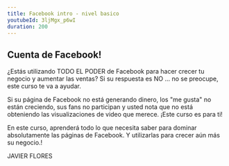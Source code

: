 ```yaml
---
title: Facebook intro - nivel basico
youtubeId: 3ljMgx_p6wI
duration: 200
---
```


## Cuenta de Facebook!


¿Estás utilizando TODO EL PODER de Facebook para hacer crecer tu negocio y aumentar las ventas? Si su respuesta es NO ... no se preocupe, este curso te va a ayudar.



Si su página de Facebook no está generando dinero, los "me gusta" no están creciendo, sus fans no participan y usted nota que no está obteniendo las visualizaciones de video que merece. ¡Este curso es para ti!



En este curso, aprenderá todo lo que necesita saber para dominar absolutamente las páginas de Facebook. Y utilizarlas para crecer aún más su negocio.!

JAVIER FLORES
